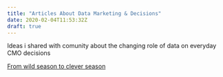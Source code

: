 ```yaml
---
title: "Articles About Data Marketing & Decisions"
date: 2020-02-04T11:53:32Z
draft: true
---
```


Ideas i shared with comunity about the changing role of data on everyday CMO decisions

[From wild season to clever season](https://medium.com/deepmarket/from-wild-season-to-clever-season-7ae0540cb258)
